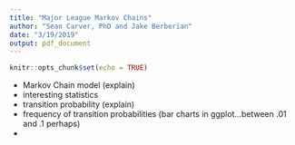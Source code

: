 ```yaml
---
title: "Major League Markov Chains"
author: "Sean Carver, PhD and Jake Berberian"
date: "3/19/2019"
output: pdf_document
---
```


```r
knitr::opts_chunk$set(echo = TRUE)
```

- Markov Chain model (explain)
- interesting statistics 
- transition probability (explain)
- frequency of transition probabilities (bar charts in ggplot...between .01 and .1 perhaps)
- 











